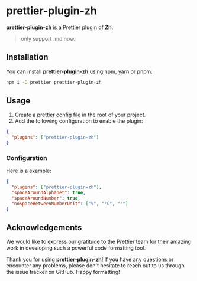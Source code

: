 # prettier-plugin-zh

**prettier-plugin-zh** is a Prettier plugin of **Zh**.

> only support .md now.

## Installation

You can install **prettier-plugin-zh** using npm, yarn or pnpm:

```bash npm2yarn
npm i -D prettier prettier-plugin-zh
```

## Usage

1. Create a [prettier config file](https://prettier.io/docs/en/configuration.html) in the root of
   your project.
2. Add the following configuration to enable the plugin:

```json
{
  "plugins": ["prettier-plugin-zh"]
}
```

### Configuration

Here is a example:

```json
{
  "plugins": ["prettier-plugin-zh"],
  "spaceAroundAlphabet": true,
  "spaceAroundNumber": true,
  "noSpaceBetweenNumberUnit": ["%", "°C", "°"]
}
```

## Acknowledgements

We would like to express our gratitude to the Prettier team for their amazing work in developing
such a powerful code formatting tool.

Thank you for using **prettier-plugin-zh**! If you have any questions or encounter any problems,
please don't hesitate to reach out to us through the issue tracker on GitHub. Happy formatting!
